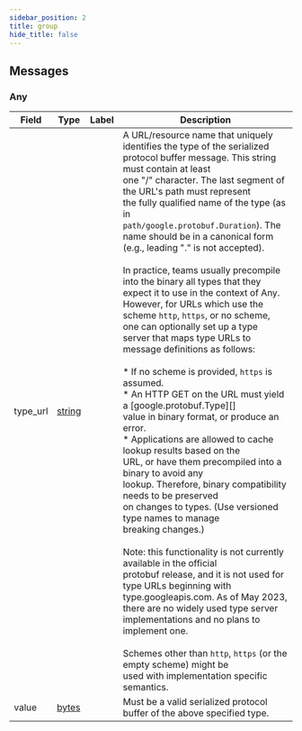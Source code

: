 ```yaml
---
sidebar_position: 2
title: group
hide_title: false
---
```


## Messages

<a name="Any"></a>
### Any

| Field | Type | Label | Description |
| ----- | ---- | ----- | ----------- |
| type_url | [string](docs/scalar/scalar.mdx) |  | A URL/resource name that uniquely identifies the type of the serialized<br>protocol buffer message. This string must contain at least<br>one "/" character. The last segment of the URL's path must represent<br>the fully qualified name of the type (as in<br>`path/google.protobuf.Duration`). The name should be in a canonical form<br>(e.g., leading "." is not accepted).<br><br>In practice, teams usually precompile into the binary all types that they<br>expect it to use in the context of Any. However, for URLs which use the<br>scheme `http`, `https`, or no scheme, one can optionally set up a type<br>server that maps type URLs to message definitions as follows:<br><br>* If no scheme is provided, `https` is assumed.<br>* An HTTP GET on the URL must yield a [google.protobuf.Type][]<br>  value in binary format, or produce an error.<br>* Applications are allowed to cache lookup results based on the<br>  URL, or have them precompiled into a binary to avoid any<br>  lookup. Therefore, binary compatibility needs to be preserved<br>  on changes to types. (Use versioned type names to manage<br>  breaking changes.)<br><br>Note: this functionality is not currently available in the official<br>protobuf release, and it is not used for type URLs beginning with<br>type.googleapis.com. As of May 2023, there are no widely used type server<br>implementations and no plans to implement one.<br><br>Schemes other than `http`, `https` (or the empty scheme) might be<br>used with implementation specific semantics. |
| value | [bytes](docs/scalar/scalar.mdx) |  | Must be a valid serialized protocol buffer of the above specified type. |


